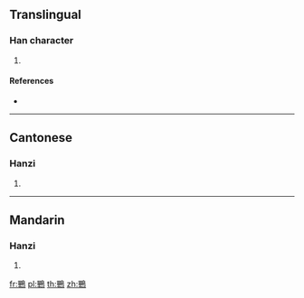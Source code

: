 {{character info/new}}
==Translingual==

===Han character===
{{Han char|rn=196|rad=鳥|as=12|sn=23|four=67427|canj=RJHAF}}

# {{defn|Han|sort=鳥12}}

====References====
* {{Han ref|kx=1500.150|dkj=47307|dj=2029.370|hdz=74660.200|uh=9DE4|ud=40420|bh=F867|bd=63591}}

----

==Cantonese==

===Hanzi===
{{yue-hanzi|jyut=|y=dai6}}

# {{defn|lang=yue|sort=鳥12}}

----

==Mandarin==

===Hanzi===
{{cmn-hanzi|pin=[[quán]] ([[quan2]])|wg=ch'üan<sup>2</sup>}}

# {{defn|lang=cmn|sort=鳥12}}

[[fr:鷤]]
[[pl:鷤]]
[[th:鷤]]
[[zh:鷤]]
